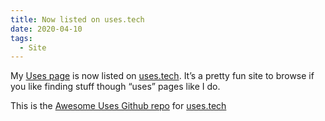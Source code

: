 ```yaml
---
title: Now listed on uses.tech
date: 2020-04-10
tags:
  - Site
---
```


My [Uses page](/uses) is now listed on [uses.tech](https://uses.tech). It’s a pretty fun site to browse if you like finding stuff though “uses” pages like I do. 

This is the [Awesome Uses Github repo](https://github.com/wesbos/awesome-uses) for [uses.tech](https://uses.tech)